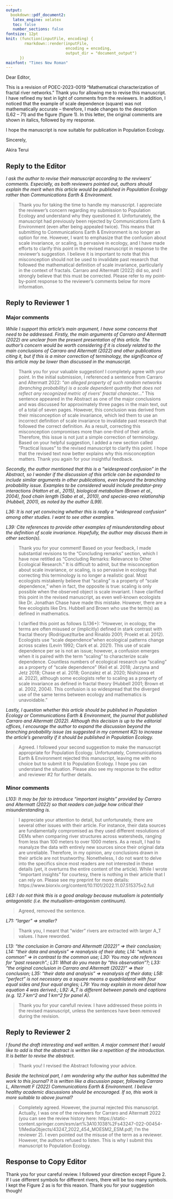```yaml
---
output:
  bookdown::pdf_document2:
   latex_engine: xelatex
   toc: false
   number_sections: false
fontsize: 12pt
knit: (function(inputFile, encoding) {
        rmarkdown::render(inputFile,
                          encoding = encoding, 
                          output_dir = "document_output")
      })
mainfont: "Times New Roman"
---
```


Dear Editor,

This is a revision of POEC-2023-0019 "Mathematical characterization of fractal river networks." Thank you for allowing me to revise this manuscript. I have refined my text in light of comments
from the reviewers. In addition, I noticed that the example of scale dependence (square) was not mathematically accurate -- therefore, I made changes to the description (L62 -- 71) and the figure (figure 1). In this letter, the original comments are shown in italics, followed by my response.

I hope the manuscript is now suitable for publication in Population Ecology.

Sincerely,

Akira Terui


## Reply to the Editor

*I ask the author to revise their manuscript according to the reviwers' comments.
Especially, as both reviewers pointed out, authors should explain the merit when this article would be published in Population Ecology rather than Communications Earth & Environment.*

> Thank you for taking the time to handle my manuscript.
I appreciate the reviewer's concern regarding my submission to Population Ecology and understand why they questioned it.
Unfortunately, the manuscript had previously been rejected by Communications Earth & Environment (even after being appealed twice).
This means that submitting to Communications Earth & Environment is no longer an option for me. However, I want to emphasize that the confusion about scale invariance, or scaling, is pervasive in ecology, and I have made efforts to clarify this point in the revised manuscript in response to the reviewer's suggestion.
I believe it is important to note that this misconception should not be used to invalidate past research that followed the mathematical definition of scale invariance, particularly in the context of fractals.
Carraro and Altermatt (2022) did so, and I strongly believe that this must be corrected.
Please refer to my point-by-point response to the reviewer's comments below for more information.


## Reply to Reviewer 1

### Major comments

*While I support this article's main argument, I have some concerns that need to be addressed. 
Firstly, the main arguments of Carraro and Altermatt (2022) are unclear from the present presentation of this article.
The author's concern would be worth considering if it is closely related to the main conclusions of Carraro and Altermatt (2022) and other publications citing it, but if this is a minor correction of terminology, the significance of this article may be lower than discussed in the manuscript.*

> Thank you for your valuable suggestion! I completely agree with your point. In the initial submission, I referenced a sentence from Carraro and Altermatt 2022:  "*an alleged property of such random networks (branching probability) is a scale dependent quantity that does not reflect any recognized metric of rivers' fractal character...*"
This sentence appeared in the Abstract as one of the major conclusions and was discussed for approximately three pages in the main text, out of a total of seven pages.
However, this conclusion was derived from their misconception of scale invariance, which led them to use an incorrect definition of scale invariance to invalidate past research that followed the correct definition.
As a result, correcting this misconception compromises more than one-third of their article.
Therefore, this issue is not just a simple correction of terminology.
Based on your helpful suggestion, I added a new section called "Practical Issues" to the revised manuscript to clarify this point.
I hope that the revised text now better explains why this misconception matters. Thank you again for your insightful feedback.

*Secondly, the author mentioned that this is a "widespread confusion" in the Abstract, so I wonder if the discussion of this article can be expanded to include similar arguments in other publications, even beyond the branching probability issue. 
Examples to be considered would include predator-prey interactions (Hatton et al., 2015), biological metabolism (Brown et al., 2004), food chain length (Sabo et al., 2010), and species-area relationship (Hubbell, 2001), as noted by the author (L99).*

*L36: It is not yet convincing whether this is really a "widespread confusion" among other studies. I want to see other examples.*

*L39: Cite references to provide other examples of misunderstanding about the definition of scale invariance. Hopefully, the author may discuss them in other section(s).*

> Thank you for your comment! Based on your feedback, I made substantial revisions to the "Concluding remarks" section, which I have now retitled as "Concluding Remarks: Relevance to Other Ecological Research."
It is difficult to admit, but the misconception about scale invariance, or scaling, is so pervasive in ecology that correcting this terminology is no longer a realistic goal.
Most ecologists mistakenly believe that "scaling" is a property of "scale dependence," when in fact, the opposite is true: scaling is only possible when the observed object is scale invariant.
I have clarified this point in the revised manuscript, as even well-known ecologists like Dr. Jonathan Chase have made this mistake.
However, there are a few ecologists like Drs. Hubbell and Brown who use the term(s) as defined in mathematics.

>I clarified this point as follows (L136+):
"However, in ecology, the terms are often misused or (implicitly) defined in stark contrast with fractal theory (RodríguezIturbe and Rinaldo 2001; Proekt et al. 2012). Ecologists use “scale dependence”when ecological patterns change across scales (Levin 1992; Clark et al. 2021). This use of scale dependence per se is not an issue; however, a confusion emerges when it is paired with the term “scaling” to characterize scale dependence. Countless numbers of ecological research use “scaling” as a property of “scale dependence” (Keil et al. 2018; Jarzyna and Jetz 2018; Chase et al. 2018; Gonzalez et al. 2020; Nishizawa et al. 2022), although some ecologists refer to scaling as a property of scale invariance as defined in fractal theory (Hubbell 2001; Brown et al. 2002, 2004). This confusion is so widespread that the diverged use of the same terms between ecology and mathematics is unavoidable."

*Lastly, I question whether this article should be published in Population Ecology or Communications Earth & Environment, the journal that published Carraro and Altermatt (2022).
Although this decision is up to the editorial offices, I encourage the author to expand the discussion beyond the branching probability issue (as suggested in my comment #2) to increase the article's generality if it should be published in Population Ecology.*

> Agreed. I followed your second suggestion to make the manuscript appropriate for Population Ecology. Unfortunately, Communications Earth & Environment rejected this manuscript, leaving me with no choice but to submit it to Population Ecology. I hope you can understand the situation. Please also see my response to the editor and reviewer #2 for further details.

### Minor comments

*L103: It may be fair to introduce "important insights" provided by Carraro and Altermatt (2022) so that readers can judge how critical their misunderstanding is.*

> I appreciate your attention to detail, but unfortunately, there are several other issues with their article. For instance, their data sources are fundamentally compromised as they used different resolutions of DEMs when comparing river structures across watersheds, ranging from less than 100 meters to over 1000 meters. As a result, I had to reanalyze the data with entirely new sources since their original data are unreliable. Therefore, in my opinion, any conclusions drawn in their article are not trustworthy. Nonetheless, I do not want to delve into the specifics since most readers are not interested in these details (yet, it overturns the entire content of the article). While I wrote "important insights" for courtesy, there is nothing in their article that I can rely on. Please see my preprint for more details: https://www.biorxiv.org/content/10.1101/2022.11.07.515375v2.full 

*L63: I do not think this is a good analogy because mutualism is potentially antagonistic (i.e. the mutualism-antagonism continuum).*

> Agreed, removed the sentence.

*L71: "larger" => smaller?*

> Thank you, I meant that "wider" rivers are extracted with larger A_T values. I have reworded.

*L13: "the conclusion in Carraro and Altermatt (2022)" => their conclusion; L14: "their data and analysis" => reanalysis of their data; L14: "which is common" => in contrast to the common use; L30: You may cite references for "past research".; L31: What do you mean by "this observation"?; L33: "the original conclusion in Carraro and Altermatt (2022)" => their conclusion; L35: "their data and analysis" => reanalysis of their data; L58: "perfect" is not necessary as a square means a quadrilateral with four equal sides and four equal angles; L79: You may explain in more detail how equation 4 was derived.; L92: A_T is different between panels and captions (e.g. 12.7 km^2 and 1 km^2 for panel A).*

> Thank you for your carefull review. I have addressed these points in the revised masnuscript, unless the sentences have been removed during the revision.

## Reply to Reviewer 2

*I found the draft interesting and well written. A major comment that I would like to add is that the abstract is written like a repetition of the introduction. It is better to revise the abstract.*

> Thank you! I revised the Abstract following your advice.

*Beside the technical part, I am wondering why the author has submitted the work to this journal? It is written like a discussion paper, following Carraro L, Altermatt F (2022) Communications Earth & Environment. I believe healthy academic discussions should be encouraged. If so, this work is more suitable to above journal?*

> Completely agreed. However, the journal rejected this manuscript.
Actually, I was one of the reviewers for Carraro and Altermatt 2022 (you can see the review history here: https://static-content.springer.com/esm/art%3A10.1038%2Fs43247-022-00454-1/MediaObjects/43247_2022_454_MOESM2_ESM.pdf; I'm the reviewer 2).
I even pointed out the misuse of the term as a reviewer.
However, the authors refused to listen.
This is why I submit this manuscript to Population Ecology.


## Response to Copy Editor

Thank you for your careful review. I followed your direction except Figure 2. If I use different symbols for different rivers, there will be too many symbols. I kept the Figure 2 as is for this reason. Thank you for your suggestion though!